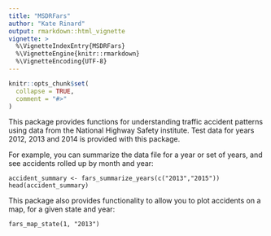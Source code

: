 ```yaml
---
title: "MSDRFars"
author: "Kate Rinard"
output: rmarkdown::html_vignette
vignette: >
  %\VignetteIndexEntry{MSDRFars}
  %\VignetteEngine{knitr::rmarkdown}
  %\VignetteEncoding{UTF-8}
---
```


```r
knitr::opts_chunk$set(
  collapse = TRUE,
  comment = "#>"
)
```

This package provides functions for understanding traffic accident patterns using data from the National Highway Safety institute.  Test data for years 2012, 2013 and 2014 is provided with this package.

For example, you can summarize the data file for a year or set of years, and see accidents rolled up by month and year:

```
accident_summary <- fars_summarize_years(c("2013","2015"))
head(accident_summary)
```
This package also provides functionality to allow you to plot accidents on a map, for a given state and year:

```
fars_map_state(1, "2013")
```

